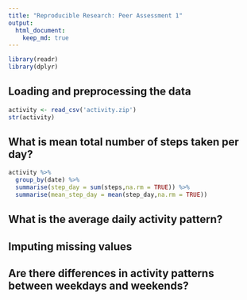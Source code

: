 ```yaml
---
title: "Reproducible Research: Peer Assessment 1"
output: 
  html_document:
    keep_md: true
---
```


```r
library(readr)
library(dplyr)
```

## Loading and preprocessing the data
```r
activity <- read_csv('activity.zip')
str(activity)
```


## What is mean total number of steps taken per day?

```r
activity %>% 
  group_by(date) %>% 
  summarise(step_day = sum(steps,na.rm = TRUE)) %>% 
  summarise(mean_step_day = mean(step_day,na.rm = TRUE))
```


## What is the average daily activity pattern?



## Imputing missing values



## Are there differences in activity patterns between weekdays and weekends?
